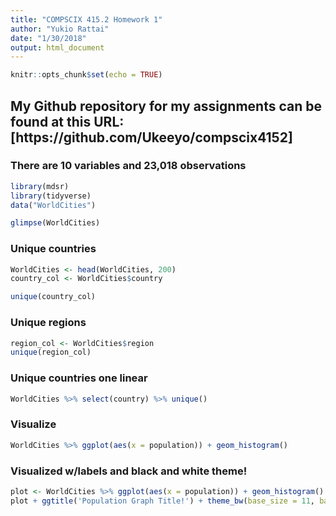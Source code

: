```yaml
---
title: "COMPSCIX 415.2 Homework 1"
author: "Yukio Rattai"
date: "1/30/2018"
output: html_document
---
```


```r
knitr::opts_chunk$set(echo = TRUE)
```

## My Github repository for my assignments can be found at this URL: [https://github.com/Ukeeyo/compscix4152]

### There are 10 variables and 23,018 observations
```r
library(mdsr)
library(tidyverse)
data("WorldCities")

glimpse(WorldCities)
```

### Unique countries
```r
WorldCities <- head(WorldCities, 200)
country_col <- WorldCities$country

unique(country_col)
```

### Unique regions
```r
region_col <- WorldCities$region
unique(region_col)
```


### Unique countries one linear

```r
WorldCities %>% select(country) %>% unique()
```


### Visualize

```r
WorldCities %>% ggplot(aes(x = population)) + geom_histogram()
```

### Visualized w/labels and black and white theme!
```r
plot <- WorldCities %>% ggplot(aes(x = population)) + geom_histogram()
plot + ggtitle('Population Graph Title!') + theme_bw(base_size = 11, base_family = "")
```
